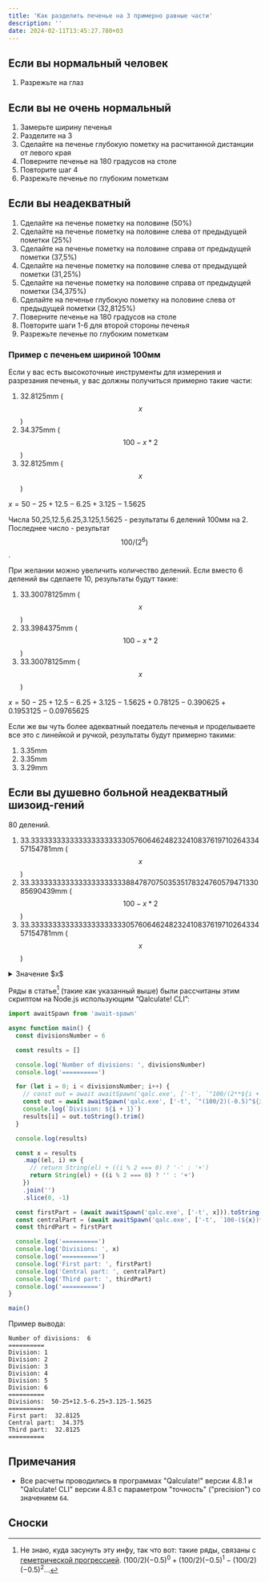 ```yaml
---
title: 'Как разделить печенье на 3 примерно равные части'
description: ''
date: 2024-02-11T13:45:27.780+03
---
```



## Если вы нормальный человек

1. Разрежьте на глаз

## Если вы не очень нормальный

1. Замерьте ширину печенья
2. Разделите на 3
3. Сделайте на печенье глубокую пометку на расчитанной дистанции от левого края
4. Поверните печенье на 180 градусов на столе
5. Повторите шаг 4
6. Разрежьте печенье по глубоким пометкам

## Если вы неадекватный

1. Сделайте на печенье пометку на половине (50%)
2. Сделайте на печенье пометку на половине слева от предыдущей пометки (25%)
3. Сделайте на печенье пометку на половине справа от предыдущей пометки (37,5%)
4. Сделайте на печенье пометку на половине слева от предыдущей пометки (31,25%)
5. Сделайте на печенье пометку на половине справа от предыдущей пометки (34,375%)
6. Сделайте на печенье глубокую пометку на половине слева от предыдущей пометки (32,8125%)
7. Поверните печенье на 180 градусов на столе
8. Повторите шаги 1-6 для второй стороны печенья
9. Разрежьте печенье по глубоким пометкам

### Пример с печеньем шириной 100мм

Если у вас есть высокоточные инструменты для измерения и разрезания печенья, у вас должны получиться примерно такие части:

1. 32.8125mm ($$x$$)
2. 34.375mm ($$100 - x * 2$$)
3. 32.8125mm ($$x$$)

$x = 50-25+12.5-6.25+3.125-1.5625$

Числа 50,25,12.5,6.25,3.125,1.5625 - результаты 6 делений 100мм на 2. Последнее число - результат $$100 / (2 ^ 6)$$.

При желании можно увеличить количество делений. Если вместо 6 делений вы сделаете 10, результаты будут такие:

1. 33.30078125mm ($$x$$)
2. 33.3984375mm ($$100 - x * 2$$)
3. 33.30078125mm ($$x$$)

$x = 50-25+12.5-6.25+3.125-1.5625+0.78125-0.390625+0.1953125-0.09765625$

Если же вы чуть более адекватный поедатель печенья и проделываете все это с линейкой и ручкой, результаты будут примерно такими:

1. 3.35mm
2. 3.35mm
3. 3.29mm

## Если вы душевно больной неадекватный шизоид-гений

80 делений.

1. 33.33333333333333333333330576064624823241083761971026433457154781mm ($$x$$)
2. 33.33333333333333333333338847870750353517832476057947133085690439mm ($$100 - x * 2$$)
3. 33.33333333333333333333330576064624823241083761971026433457154781mm ($$x$$)

<details>
  <summary>Значение $x$</summary>
  $x = 50-25+12.5-6.25+3.125-1.5625+0.78125-0.390625+0.1953125-0.09765625+0.048828125-0.0244140625+0.01220703125-0.006103515625+0.0030517578125-0.00152587890625+0.000762939453125-0.0003814697265625+0.00019073486328125-0.000095367431640625+0.0000476837158203125-0.00002384185791015625+0.000011920928955078125-0.0000059604644775390625+0.00000298023223876953125-0.000001490116119384765625+0.0000007450580596923828125-0.00000037252902984619140625+0.000000186264514923095703125-0.0000000931322574615478515625+0.00000004656612873077392578125-0.000000023283064365386962890625+0.0000000116415321826934814453125-0.00000000582076609134674072265625+0.000000002910383045673370361328125-0.0000000014551915228366851806640625+0.00000000072759576141834259033203125-0.000000000363797880709171295166015625+0.0000000001818989403545856475830078125-0.00000000009094947017729282379150390625+0.000000000045474735088646411895751953125-0.0000000000227373675443232059478759765625+0.00000000001136868377216160297393798828125-0.000000000005684341886080801486968994140625+0.0000000000028421709430404007434844970703125-0.00000000000142108547152020037174224853515625+0.000000000000710542735760100185871124267578125-0.0000000000003552713678800500929355621337890625+0.00000000000017763568394002504646778106689453125-0.000000000000088817841970012523233890533447265625+0.0000000000000444089209850062616169452667236328125-0.00000000000002220446049250313080847263336181640625+0.000000000000011102230246251565404236316680908203125-0.0000000000000055511151231257827021181583404541015625+0.00000000000000277555756156289135105907917022705078125-0.000000000000001387778780781445675529539585113525390625+0.0000000000000006938893903907228377647697925567626953125-0.00000000000000034694469519536141888238489627838134765625+0.000000000000000173472347597680709441192448139190673828125-0.0000000000000000867361737988403547205962240695953369140625+0.00000000000000004336808689942017736029811203479766845703125-0.000000000000000021684043449710088680149056017398834228515625+0.0000000000000000108420217248550443400745280086994171142578125-0.00000000000000000542101086242752217003726400434970855712890625+0.000000000000000002710505431213761085018632002174854278564453125-0.0000000000000000013552527156068805425093160010874271392822265625+0.00000000000000000067762635780344027125465800054371356964111328125-0.000000000000000000338813178901720135627329000271856784820556640625+0.0000000000000000001694065894508600678136645001359283924102783203125-0.00000000000000000008470329472543003390683225006796419620513916015625+0.000000000000000000042351647362715016953416125033982098102569580078125-0.0000000000000000000211758236813575084767080625169910490512847900390625+0.00000000000000000001058791184067875423835403125849552452564239501953125-0.000000000000000000005293955920339377119177015629247762262821197509765625+0.0000000000000000000026469779601696885595885078146238811314105987548828125-0.00000000000000000000132348898008484427979425390731194056570529937744140625+0.000000000000000000000661744490042422139897126953655970282852649688720703125-0.0000000000000000000003308722450212110699485634768279851414263248443603515625+0.00000000000000000000016543612251060553497428173841399257071316242218017578125-0.000000000000000000000082718061255302767487140869206996285356581211090087890625$
</details>

Ряды в статье[^1] (такие как указанный выше) были рассчитаны этим скриптом на Node.js использующим “Qalculate! CLI”:

```js
import awaitSpawn from 'await-spawn'

async function main() {
  const divisionsNumber = 6

  const results = []

  console.log('Number of divisions: ', divisionsNumber)
  console.log('==========')

  for (let i = 0; i < divisionsNumber; i++) {
    // const out = await awaitSpawn('qalc.exe', ['-t', `"100/(2**${i + 1})"`])
    const out = await awaitSpawn('qalc.exe', ['-t', `"(100/2)(-0.5)^${i}"`])
    console.log(`Division: ${i + 1}`)
    results[i] = out.toString().trim()
  }

  console.log(results)

  const x = results
    .map((el, i) => {
      // return String(el) + ((i % 2 === 0) ? '-' : '+')
      return String(el) + ((i % 2 === 0) ? '' : '+')
    })
    .join('')
    .slice(0, -1)

  const firstPart = (await awaitSpawn('qalc.exe', ['-t', x])).toString().trim()
  const centralPart = (await awaitSpawn('qalc.exe', ['-t', `100-(${x})*2`])).toString().trim()
  const thirdPart = firstPart

  console.log('==========')
  console.log('Divisions: ', x)
  console.log('==========')
  console.log('First part: ', firstPart)
  console.log('Central part: ', centralPart)
  console.log('Third part: ', thirdPart)
  console.log('==========')
}

main()
```

Пример вывода:

```text
Number of divisions:  6
==========
Division: 1
Division: 2
Division: 3
Division: 4
Division: 5
Division: 6
==========
Divisions:  50-25+12.5-6.25+3.125-1.5625
==========
First part:  32.8125
Central part:  34.375
Third part:  32.8125
==========
```

## Примечания

- Все расчеты проводились в программах "Qalculate!" версии 4.8.1 и "Qalculate! CLI" версии 4.8.1 с параметром "точность" ("precision") со значением `64`.

## Сноски

[^1]: Не знаю, куда засунуть эту инфу, так что вот: такие ряды, связаны с [геметрической прогрессией](https://en.wikipedia.org/wiki/Geometric_progression). $(100/2)(-0.5)^0+(100/2)(-0.5)^1-(100/2)(-0.5)^2...$
